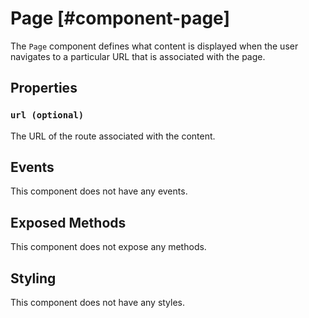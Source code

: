 
# Page [#component-page]

The `Page` component defines what content is displayed when the user navigates to a particular URL that is associated with the page.



## Properties

### `url (optional)`

The URL of the route associated with the content.

## Events

This component does not have any events.

## Exposed Methods

This component does not expose any methods.

## Styling

This component does not have any styles.
